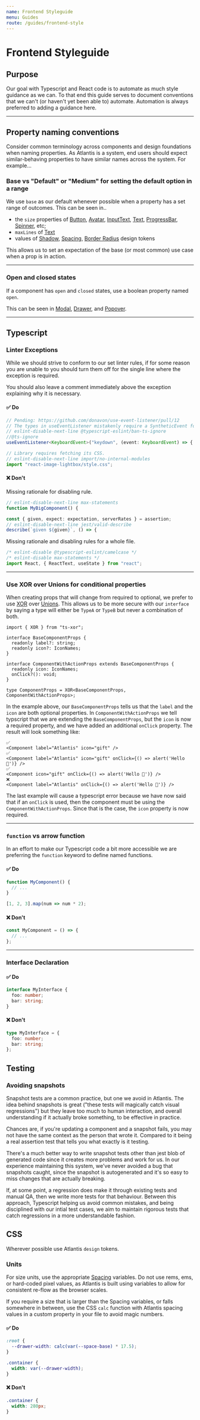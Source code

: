 ```yaml
---
name: Frontend Styleguide
menu: Guides
route: /guides/frontend-style
---
```



# Frontend Styleguide

## Purpose

Our goal with Typescript and React code is to automate as much style guidance as
we can. To that end this guide serves to document conventions that we can't (or
haven't yet been able to) automate. Automation is always preferred to adding a
guidance here.

---

## Property naming conventions

Consider common terminology across components and design foundations when naming
properties. As Atlantis is a system, end users should expect similar-behaving
properties to have similar names across the system. For example...

### Base vs "Default" or "Medium" for setting the default option in a range

We use `base` as our default whenever possible when a property has a set range
of outcomes. This can be seen in..

- the `size` properties of [Button](/components/Button),
  [Avatar](/components/avatar), [InputText](/components/input-text),
  [Text](/packages-components-src-text-text),
  [ProgressBar](/components/progress-bar), [Spinner](/components/spinner), etc;
- `maxLines` of [Text](/packages-components-src-text-text)
- values of [Shadow](/elevation), [Spacing](/space),
  [Border Radius](/border-radius) design tokens

This allows us to set an expectation of the base (or most common) use case when
a prop is in action.

---

### Open and closed states

If a component has `open` and `closed` states, use a boolean property named
`open`.

This can be seen in [Modal](/components/modal), [Drawer](/components/drawer),
and [Popover](/components/popover).

---

## Typescript

### Linter Exceptions

While we should strive to conform to our set linter rules, if for some reason
you are unable to you should turn them off for the single line where the
exception is required.

You should also leave a comment immediately above the exception explaining why
it is necessary.

#### ✅ Do

```ts
// Pending: https://github.com/donavon/use-event-listener/pull/12
// The types in useEventListener mistakenly require a SyntheticEvent for the passed generic.
// eslint-disable-next-line @typescript-eslint/ban-ts-ignore
//@ts-ignore
useEventListener<KeyboardEvent>("keydown", (event: KeyboardEvent) => {
```

```ts
// Library requires fetching its CSS.
// eslint-disable-next-line import/no-internal-modules
import "react-image-lightbox/style.css";
```

#### ❌ Don't

Missing rationale for disabling rule.

```ts
// eslint-disable-next-line max-statements
function MyBigComponent() {
```

```ts
const { given, expect: expectation, serverRates } = assertion;
// eslint-disable-next-line jest/valid-describe
describe(`given ${given}`, () => {
```

Missing rationale and disabling rules for a whole file.

```ts
/* eslint-disable @typescript-eslint/camelcase */
/* eslint-disable max-statements */
import React, { ReactText, useState } from "react";
```

<!--
### Choosing Libraries
-->

---

### Use XOR over Unions for conditional properties

When creating props that will change from required to optional, we prefer to use
[XOR](https://www.npmjs.com/package/ts-xor) over
[Unions](https://www.typescriptlang.org/docs/handbook/unions-and-intersections.html).
This allows us to be more secure with our `interface` by saying a type will
either be `TypeA` or `TypeB` but never a combination of both.

```tsx
import { XOR } from "ts-xor";

interface BaseComponentProps {
  readonly label?: string;
  readonly icon?: IconNames;
}

interface ComponentWithActionProps extends BaseComponentProps {
  readonly icon: IconNames;
  onClick?(): void;
}

type ComponentProps = XOR<BaseComponentProps, ComponentWithActionProps>;
```

In the example above, our `BaseComponentProps` tells us that the `label` and the
`icon` are both optional properties. In `ComponentWithActionProps` we tell
typscript that we are extending the `BaseComponentProps`, but the `icon` is now
a required property, and we have added an additional `onClick` property. The
result will look something like:

```tsx
✅
<Component label="Atlantis" icon="gift" />
✅
<Component label="Atlantis" icon="gift" onClick={() => alert('Hello 👋')} />
✅
<Component icon="gift" onClick={() => alert('Hello 👋')} />
❌
<Component label="Atlantis" onClick={() => alert('Hello 👋')} />
```

The last example will cause a typescript error because we have now said that if
an `onClick` is used, then the component must be using the
`ComponentWithActionProps`. Since that is the case, the `icon` property is now
required.

---

### `function` vs arrow function

In an effort to make our Typescript code a bit more accessible we are preferring
the `function` keyword to define named functions.

#### ✅ Do

```ts
function MyComponent() {
  // ...
}
```

```ts
[1, 2, 3].map(num => num * 2);
```

#### ❌ Don't

```ts
const MyComponent = () => {
  // ...
};
```

---

### Interface Declaration

#### ✅ Do

```ts
interface MyInterface {
  foo: number;
  bar: string;
}
```

#### ❌ Don't

```ts
type MyInterface = {
  foo: number;
  bar: string;
};
```

## Testing

### Avoiding snapshots

Snapshot tests are a common practice, but one we avoid in Atlantis. The idea behind snapshots is great ("these tests will magically catch visual regressions") but they leave too much to human interaction, and overall understanding if it actually broke something, to be effective in practice.

Chances are, if you're updating a component and a snapshot fails, you may not have the same context as the person that wrote it. Compared to it being a real assertion test that tells you what exactly is it testing.

There's a much better way to write snapshot tests other than jest blob of generated code since it creates more problems and work for us. In our experience maintaining this system, we've never avoided a bug that snapshots caught, since the snapshot is autogenerated and it's so easy to miss changes that are actually breaking.

If, at some point, a regression does make it through existing tests and manual QA, then we write more tests for that behaviour. Between this approach, Typescript helping us avoid common mistakes, and being disciplined with our intial test cases, we aim to maintain rigorous tests that catch regressions in a more understandable fashion. 

<!--
## React

### `toBeNull`

#### ✅ Do

```ts

```

#### ❌ Don't

```ts

```

---

### `it` vs `test`

#### ✅ Do

```ts

```

#### ❌ Don't

```ts

```

---

### Snapshots

#### ✅ Do

```ts

```

#### ❌ Don't

```ts

```

## Mobile Specific

## Web Specific
-->

## CSS

Wherever possible use Atlantis `design` tokens.

### Units

For size units, use the appropriate [Spacing](/space) variables. Do not use
rems, ems, or hard-coded pixel values, as Atlantis is built using variables to
allow for consistent re-flow as the browser scales.

If you require a size that is larger than the Spacing variables, or falls
somewhere in between, use the CSS `calc` function with Atlantis spacing values
in a custom property in your file to avoid magic numbers.

#### ✅ Do

```css
:root {
  --drawer-width: calc(var(--space-base) * 17.5);
}

.container {
  width: var(--drawer-width);
}
```

#### ❌ Don't

```css
.container {
  width: 280px;
}
```
